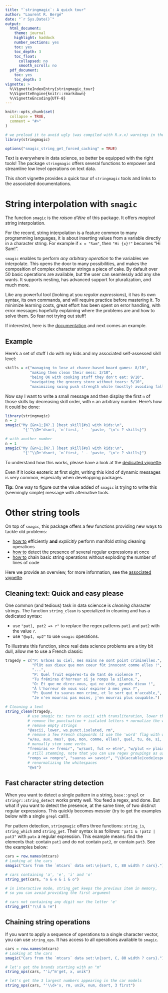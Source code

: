 ```yaml
---
title: "`stringmagic`: A quick tour"
author: "Laurent R. Bergé"
date: "`r Sys.Date()`"
output:
  html_document:
    theme: journal
    highlight: haddock
    number_sections: yes
    toc: yes
    toc_depth: 3
    toc_float:
      collapsed: no
      smooth_scroll: no
  pdf_document:
    toc: yes
    toc_depth: 3
vignette: >
  %\VignetteIndexEntry{stringmagic_tour}
  %\VignetteEngine{knitr::rmarkdown}
  %\VignetteEncoding{UTF-8}
---
```


```r
knitr::opts_chunk$set(
  collapse = TRUE,
  comment = "#>"
)

# we preload it to avoid ugly (was compiled with R.x.x) warnings in the doc
library(stringmagic)

options("smagic_string_get_forced_caching" = TRUE)
```

Text is everywhere in data science, so better be equipped with the right tools!
The package `stringmagic` offers several functions to empower and streamline low level 
operations on text data.

This short vignette provides a quick tour of `stringmagic` tools 
and links to the associated documentations.

# String interpolation with `smagic`

The function `smagic` is the *raison d'être* of this package. It offers *magical*
string interpolation.

For the record, string interpolation is a feature common to many programming languages, 
it is about inserting values from a variable directly in a character string.
For example if `x = "Sam"`, then `"Hi {x}!"` becomes "Hi Sam!".

`smagic` enables to perform *any arbitrary operation* to the variables we interpolate. 
This opens the door to many possibilities, and makes the composition
of complex character strings a piece of cake. 
By default over 50 basic operations are available, but the user can seamlessly add any she wants.
It supports nesting, has advanced support for pluralization, and much more. 

Like any powerful tool (looking at you *regular expressions*), it has its own syntax,
its own commands, and will require practice before mastering it. To minimize learning costs, 
great effort has been spent on error handling, with error
messages hopefully explaining where the problems are and how to solve them. So fear not 
trying out stuff!

If interested, here is the [documentation](https://lrberge.github.io/stringmagic/articles/smagic_walkthrough.html) and next comes an example. 

## Example

Here's a set of stuff I do with my kids and my associated self-assessed sikll level:

```r
skills = c("managing to lose at chance-based board games: 8/10", 
           "making them clean their mess: 3/10", 
           "being OK with cooking stuff they don't eat: 9/10", 
           "navigating the grocery store without tears: 5/10",
           "maximizing swing push strength while (mostly) avoiding falls: 7/10")
```

Now say I want to write a small message and then display the first `n` of those skills
by decreasing skill order, with `n` an arbitrary number. Here's how it could be done:
```r
library(stringmagic)
n = 3
smagic("My {&n>1;{N?.} }best skill{#s} with kids:\n",
        "{'^\\D+'dsort, `n`first, ' - 'paste, '\n'c ? skills}")

# with another number
n = 1
smagic("My {&n>1;{N?.} }best skill{#s} with kids:\n",
        "{'^\\D+'dsort, `n`first, ' - 'paste, '\n'c ? skills}")
```

To understand how this works, please have a look at the [dedicated vignette](https://lrberge.github.io/stringmagic/articles/smagic_walkthrough.html).

Even if it looks esoteric at first sight, writing this kind of dynamic messages is very common,
especially when developping packages.

**Tip:** One way to figure out the value added of `smagic` is trying to write this (seemingly simple) 
message with alternative tools. 

# Other string tools

On top of `smagic`, this package offers a few functions providing new ways to tackle old problems:

- [how to](#fun_clean) efficiently **and** *explicitly* perform manifold string cleaning operations
- [how to](#fun_detect) detect the presence of several regular expressions at once
- [how to](#fun_chain) chain basic string operations without exploding the number of lines of code

Here we provide an overview, for more information, see the [associated vignette](https://lrberge.github.io/stringmagic/articles/string_tools.html).

## Cleaning text: Quick and easy please {#fun_clean}

One common (and tedious) task in data sciencce is *cleaning* character strings. 
The function `string_clean` is specialized in cleaning and has a dedicated syntax:

- use `"pat1, pat2 => r"` to replace the regex patterns `pat1` and `pat2` with the value `r`.
- use `"@op1, op2"` to use `smagic` operations.

To illustrate this function, since real data science problems are a tiny bit dull, 
allow me to use a French classic:

```r
tragedy = c("P: Grâces au ciel, mes mains ne sont point criminelles.",
            "Plût aux dieux que mon coeur fût innocent comme elles !", 
            "...",
            "P: Quel fruit espères-tu de tant de violence ?",
            "Tu frémiras d'horreur si je romps le silence.",
            "O: Et que me direz-vous, qui ne cède, grands dieux !",
            "À l'horreur de vous voir expirer à mes yeux ?",
            "P: Quand tu sauras mon crime, et le sort qui m'accable,",
            "Je n'en mourrai pas moins, j'en mourrai plus coupable.")

# Cleaning a text
string_clean(tragedy, 
          # use smagic to: turn to ascii with transliteration, lower the case
          # remove the punctuation + isolated letters + normalize the whitespaces, 
          # remove empty strings
          "@ascii, lower, ws.punct.isolated, rm",
          # remove a few French stopwords (I use the 'word' flag with w/)
          "w/au, aux, mes?, que, mon, comme, elles?, quel, tu, de, si, je, le, et, qui, en",
          # manually stem some verbs
          "fremiras => fremir", "w/sont, fut => etre", "w/plut => plaire", "mourrai => mourir",
          # still stemming, note that you can use regex groupings as usual
          "romps => rompre", "sauras => savoir", "\\b(accable|cede|espere)s? => \\1r",
          # renormalizing the whitespaces
          "@ws")
```

## Fast character string detection {#fun_detect}

When you want to detect a single pattern in a string, `base::grepl` or 
`stringr::string_detect` works pretty well. You feed a regex, and done. 
But what if you want to detect the presence, at the same time, of two distinct regular expressions.
This quickly becomes messier (try to get the examples below with a single `grepl` call!).

For pattern detection, `stringmagic` offers three functions: `string_is`, `string_which` and `string_get`.
Their syntax is as follows: `"pat1 & !pat2 | pat3"` with `patx` a regular expression. 
This example means: find the elements that: contain `pat1` and do not contain `pat2`, 
or contain `pat3`. See the examples below:

```r
cars = row.names(mtcars)
# Looking at the cars
smagic("Cars from the `mtcars` data set:\n{sort, C, 80 width ? cars}.")

# cars containing 'a', 'e', 'i' and 'o'
string_get(cars, "a & e & i & o")

# in interactive mode, string_get keeps the previous item in memory, 
# so you can avoid providing the first argument

# cars not containing any digit nor the letter 'e'
string_get("!\\d & !e")
```

## Chaining string operations {#fun_chain}

If you want to apply a sequence of operations to a single character vector,
you can use `string_ops`. It has access to all operations available to `smagic`.

```r
cars = row.names(mtcars)
# Looking at the cars
smagic("Cars from the `mtcars` data set:\n{sort, C, 80 width ? cars}.")

# let's get the brands starting with an "m"
string_ops(cars, "'i/^m'get, x, unik")

# let's get the 3 largest numbers appearing in the car models
string_ops(cars, "'\\d+'x, rm, unik, num, dsort, 3 first")
```



